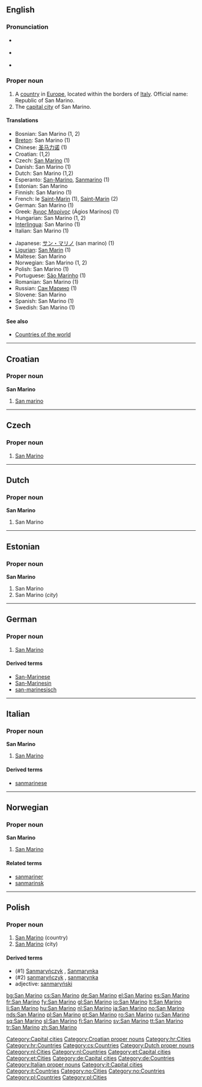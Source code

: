 ==English==

===Pronunciation===
* {{a|UK}} {{IPA|/ˌsæn məˈɹi.nəʊ/}}
* {{a|US}} {{IPA|/ˌsæn məˈɹi.noʊ/}}
* {{audio|en-us-San Marino.ogg|Audio (US)}}

===Proper noun===
{{en-proper noun}}

# A [[country]] in [[Europe]], located within the borders of [[Italy]]. Official name: Republic of San Marino.
# The [[capital city]] of San Marino.

====Translations====
{{top}}
* Bosnian: San Marino {{m}} (1, 2)
* [[Breton]]: San Marino (1)
* Chinese: [[圣马力诺]] (1)
* Croatian: {{t-|hr|San Marino|m}} (1,2)
* Czech: [[#Czech|San Marino]] {{n}} (1)
* Danish: San Marino (1)
* Dutch: San Marino (1,2)
* Esperanto: [[San-Marino]], [[Sanmarino]] (1)
* Estonian: San Marino
* Finnish: San Marino (1)
* French: le [[Saint-Marin]] {{m}} (1), [[Saint-Marin]] (2)
* German: San Marino (1)
* Greek: [[Άγιος Μαρίνος]] (Ágios Marínos) {{m}} (1)
* Hungarian: San Marino (1, 2)
* [[Interlingua]]: San Marino (1)
* Italian: San Marino {{f}} (1)
{{mid}}
* Japanese: [[サン・マリノ]] (san marino) (1)
* [[Ligurian]]: [[San Marin]] (1)
* Maltese: San Marino
* Norwegian: San Marino (1, 2)
* Polish: San Marino (1)
* Portuguese: [[São Marinho]] (1)
* Romanian: San Marino (1)
* Russian: [[Сан Марино]] (1)
* Slovene: San Marino
* Spanish: San Marino (1)
* Swedish: San Marino (1)
{{bottom}}

====See also====
* [[Appendix:Countries of the world|Countries of the world]]

[[Category:Capital cities]]

----

==Croatian==

===Proper noun===
'''San Marino''' {{m}}

# [[#English|San marino]]

[[Category:Croatian proper nouns]]
[[Category:hr:Cities]]
[[Category:hr:Countries]]

----

==Czech==

===Proper noun===
{{cs-proper noun|g=n}}

# [[#English|San Marino]]

[[Category:cs:Countries]]

----

==Dutch==

===Proper noun===
'''San Marino''' {{m}}

# San Marino

[[Category:Dutch proper nouns]]
[[Category:nl:Cities]]
[[Category:nl:Countries]]

----

==Estonian==

===Proper noun===
'''San Marino'''

# San Marino {{et-country}}
# San Marino (''city'')

[[Category:et:Capital cities]]
[[Category:et:Cities]]

----

==German==
{{wikipedia|lang=de}}

===Proper noun===
{{infl|de|proper noun|g=n}}

# [[#English|San Marino]]

====Derived terms====
* [[San-Marinese]]
* [[San-Marinesin]]
* [[san-marinesisch]]

[[Category:de:Capital cities]]
[[Category:de:Countries]]

----

==Italian==
{{wikipedia|lang=it}}

===Proper noun===
'''San Marino''' {{m}}

# [[#English|San Marino]]

====Derived terms====
* [[sanmarinese]]

[[Category:Italian proper nouns]]
[[Category:it:Capital cities]]
[[Category:it:Countries]]

----

==Norwegian==

===Proper noun===
'''San Marino'''

# [[#English|San Marino]]

====Related terms====
* [[sanmariner]]
* [[sanmarinsk]]

[[Category:no:Cities]]
[[Category:no:Countries]]
----
==Polish==

===Proper noun===
{{infl|pl|proper noun|g=n|undeclinable}}

# [[#English|San Marino]] (country)
# [[#English|San Marino]] (city)

====Derived terms====
*(#1) [[Sanmaryńczyk]] {{m}}, [[Sanmarynka]] {{f}}
*(#2) [[sanmaryńczyk]] {{m}}, [[sanmarynka]] {{f}}
*adjective: [[sanmaryński]]

[[Category:pl:Countries]]
[[Category:pl:Cities]]

[[bg:San Marino]]
[[cs:San Marino]]
[[de:San Marino]]
[[el:San Marino]]
[[es:San Marino]]
[[fr:San Marino]]
[[fy:San Marino]]
[[gl:San Marino]]
[[io:San Marino]]
[[lt:San Marino]]
[[li:San Marino]]
[[hu:San Marino]]
[[nl:San Marino]]
[[ja:San Marino]]
[[no:San Marino]]
[[nds:San Marino]]
[[pl:San Marino]]
[[pt:San Marino]]
[[ro:San Marino]]
[[ru:San Marino]]
[[sq:San Marino]]
[[sl:San Marino]]
[[fi:San Marino]]
[[sv:San Marino]]
[[tt:San Marino]]
[[tr:San Marino]]
[[zh:San Marino]]